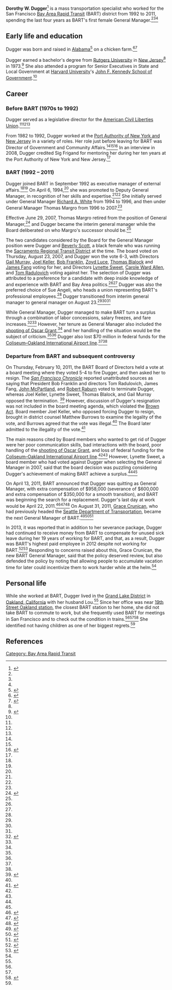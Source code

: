 {{Infobox officeholder
 | name               = Dorothy W. Dugger
 | office1            = General Manager of the [[Bay Area Rapid Transit]] system
 | term_start1        = August 23, 2007
 | term_end1          = April 22, 2011
 | predecessor1       = [[Thomas Margro]] (1996 – 2007)
 | successor1         = [[Grace Crunican]] (2011 – present)
}}
'''Dorothy W. Dugger'''<ref name=bart-dugger-becomes-gm>{{cite web|url = http://www.bart.gov/news/articles/2007/newsx20070823|title = BART Board makes history, picks first female to lead agency. Board promotes Dorothy Dugger to General Manager|date = August 23, 2007|accessdate = August 20, 2017|publisher = [[Bay Area Rapid Transit]]}}</ref> is a mass transportation specialist who worked for the San Francisco [[Bay Area Rapid Transit]] (BART) district from 1992 to 2011, spending the last four years as BART's first female General Manager.<ref name=bart-dugger-becomes-gm/><ref name=sfgate-dugger-becomes-gm/><ref name=bart-dugger-resigns/>

== Early life and education ==

Dugger was born and raised in [[Alabama]]<ref name=ebt-cool-dugger>{{cite web|url = http://www.eastbaytimes.com/2009/10/10/bart-leader-stays-cool-under-pressure/|title = BART leader stays cool under pressure|date = October 10, 2009|publisher = East Bay Times|date = August 15, 2016|accessdate = August 20, 2017|last = Mara|first = Janis}}</ref> on a chicken farm.<ref name=sfgate-dugger-becomes-gm>{{cite web|url = http://www.sfgate.com/bayarea/article/Dorothy-Dugger-named-new-head-of-BART-vote-2508338.php|title = Dorothy Dugger named new head of BART - vote challenged as tainted|date = August 23, 2007|accessdate = August 20, 2017|publisher = ''[[San Francisco Chronicle]]''}}</ref><ref name=mercurynews-dugger-becomes-gm>{{cite web|url = http://www.mercurynews.com/2007/08/23/bart-appoints-first-female-general-manager/|title = Bart appoints first female general manager|publisher = Mercury News|date = August 23, 2007|accessdate = July 27, 2017}}</ref>

Dugger earned a bachelor's degree from [[Rutgers University]] in [[New Jersey]]<ref name=sfgate-dugger-becomes-gm/> in 1973.<ref name=bizjournals-dugger-becomes-gm>{{cite web|url = https://www.bizjournals.com/sanjose/stories/2007/08/20/daily65.html|title = BART makes interim GM permanent|date = August 23, 2007|accessdate = July 27, 2017|publisher = Silicon Valley Business Journal}}</ref> She also attended a program for Senior Executives in State and Local Government at [[Harvard University]]'s [[John F. Kennedy School of Government]].<ref name=sfgate-dugger-becomes-gm/>

== Career ==

=== Before BART (1970s to 1992) ===

Dugger served as a legislative director for the [[American Civil Liberties Union]].<ref name=sfgate-dugger-becomes-gm/><ref name=ebt-cool-dugger/><ref name=bart-dugger-becomes-gm/>

From 1982 to 1992, Dugger worked at the [[Port Authority of New York and New Jersey]] in a variety of roles. Her role just before leaving for BART was Director of Government and Community Affairs.<ref name=sfgate-dugger-becomes-gm/><ref name=ebt-cool-dugger/><ref name=dugger-convo>{{cite web|url = http://www.bizjournals.com/eastbay/stories/2008/01/28/newscolumn1.html|title = A conversation with BART General Manager Dorothy Dugger|publisher = East Bay Business Times|date = January 27, 2008|accessdate = August 20, 2017|last = Consol|first = Mike}}</ref> In an interview in 2008, Dugger credited Sig Frigand for mentoring her during her ten years at the Port Authority of New York and New Jersey.<ref name=dugger-convo/>

=== BART (1992 – 2011) ===

Dugger joined BART in September 1992 as executive manager of external affairs.<ref name=mercurynews-dugger-becomes-gm/><ref name=bart-dugger-becomes-gm/> On April 6, 1994,<ref name=mercurynews-dugger-becomes-gm/> she was promoted to Deputy General Manager, in recognition of her skills and expertise.<ref name=sfgate-dugger-becomes-gm/><ref name=bart-dugger-becomes-gm/> She initially served under General Manager [[Richard A. White]] from 1994 to 1996, and then under General Manager Thomas Margro from 1996 to 2007.<ref name=bart-dugger-becomes-gm/>

Effective June 29, 2007, Thomas Margro retired from the position of General Manager,<ref name=apta-margro-retires>{{cite web|url = http://www.apta.com/passengertransport/Documents/archive_3857.htm|title = Margro to Retire as BART General Manager|date = April 16, 2007|accessdate = August 20, 2017|publisher = American Public Transportation Association}}</ref> and Dugger became the interim general manager while the Board deliberated on who Margro's successor should be.<ref name=sfgate-dugger-becomes-gm/>

The two candidates considered by the Board for the General Manager position were Dugger and [[Beverly Scott]], a black female who was running the [[Sacramento Regional Transit District]] at the time. The board voted on Thursday, August 23, 2007, and Dugger won the vote 6-3, with Directors [[Gail Murray]], [[Joel Keller]], [[Bob Franklin]], [[Zoyd Luce]], [[Thomas Blalock]] and [[James Fang]] voting for her, and Directors [[Lynette Sweet]], [[Carole Ward Allen]], and [[Tom Radulovich]] voting against her. The selection of Dugger was attributed to a preference for a candidate with deep inside knowledge of and experience with BART and Bay Area politics.<ref name=sfgate-dugger-becomes-gm/><ref name=mercurynews-dugger-becomes-gm/> Dugger was also the preferred choice of Sue Angeli, who heads a union representing BART's professional employees.<ref name=mercurynews-dugger-becomes-gm/> Dugger transitioned from interim general manager to general manager on August 23.<ref name=bart-dugger-becomes-gm/><ref name=sfgate-dugger-becomes-gm/><ref name=mercurynews-dugger-becomes-gm/>

While General Manager, Dugger managed to make BART turn a surplus through a combination of labor concessions, salary freezes, and fare increases.<ref name=sfexaminer-dugger-surplus>{{cite web|url = http://www.sfexaminer.com/bart-board-plans-to-oust-general-manager-dorothy-dugger-despite-surplus/|title = BART board plans to oust General Manager Dorothy Dugger despite surplus|last = Reisman|first = Will|date = March 8, 2011|accessdate = August 20, 2017|publisher = San Francisco Examiner}}</ref><ref name=sfgate-board-firing-meeting/> However, her tenure as General Manager also included the [[shooting of Oscar Grant]],<ref name=ebt-cool-dugger/> and her handling of the situation would be the subject of criticism.<ref name=sfexaminer-dugger-surplus/><ref name=sfgate-board-firing-meeting/> Dugger also lost $70 million in federal funds for the [[Coliseum–Oakland International Airport line]].<ref name=sfexaminer-dugger-surplus/><ref name=sfgate-board-firing-meeting/>

=== Departure from BART and subsequent controversy ===

On Thursday, February 10, 2011, the BART Board of Directors held a vote at a board meeting where they voted 5-4 to fire Dugger, and then asked her to resign. The ''[[San Francisco Chronicle]]'' reported unattributed sources as saying that President Bob Franklin and directors Tom Radulovich, James Fang, [[John McPartland]], and [[Robert Raburn]] voted to terminate Dugger, whereas Joel Keller, Lynette Sweet, Thomas Blalock, and Gail Murray opposed the termination. <ref name=sfgate-board-firing-meeting>{{cite web|url = http://www.sfgate.com/bayarea/article/BART-board-may-fire-Dorothy-Dugger-2475687.php|title = BART board may fire Dorothy Dugger|last = Cabanatuan|first = Michael|date = February 12, 2011|accessdate = July 23, 2017|publisher = ''San Francisco Chronicle''}}</ref> However, discussion of Dugger's resignation was not included in the board meeting agenda, which violated the [[Brown Act]]. Board member Joel Keller, who opposed forcing Dugger to resign, brought in district counsel Matthew Burrows to examine the legality of the vote, and Burrows agreed that the vote was illegal.<ref name=sfgate-board-firing-meeting/> The Board later admitted to the illegality of the vote.<ref>{{cite web|url = http://www.sfgate.com/bayarea/article/BART-board-owns-up-to-illegal-vote-to-fire-boss-2474481.php|title = BART board owns up to illegal vote to fire boss|last = Cabanatuan|first = Michael|date = February 25, 2011|accessdate = July 23, 2017|publisher = ''San Francisco Chronicle''}}</ref>

The main reasons cited by Board members who wanted to get rid of Dugger were her poor communication skills, bad interactions with the board, poor handling of the [[shooting of Oscar Grant]], and loss of federal funding for the [[Coliseum–Oakland International Airport line]].<ref name=sfgate-board-firing-meeting/><ref name=sfexaminer-dugger-surplus/> However, Lynette Sweet, a board member who had voted against Dugger when selecting the General Manager in 2007, said that the board decision was puzzling considering Dugger's achievement of making BART achieve a surplus.<ref name=sfgate-board-firing-meeting/><ref name=sfexaminer-dugger-surplus/>

On April 13, 2011, BART announced that Dugger was quitting as General Manager, with extra compensation of $958,000 (severance of $600,000 and extra compensation of $350,000 for a smooth transition), and BART was beginning the search for a replacement. Dugger's last day at work would be April 22, 2011.<ref name=bart-dugger-resigns>{{cite web|url = http://www.bart.gov/news/articles/2011/news20110413|title = BART general manager resigns; search for new GM begins Thursday|date = April 13, 2011|accessdate = July 22, 2017|publisher = Bay Area Rapid Transit}}</ref><ref>{{cite web|url = https://ww2.kqed.org/news/2011/04/13/bart-general-manager-dorothy-dugger-resigns-severance-is-958000/|title = BART General Manager Dorothy Dugger Resigns; Severance is $958,000|last = Brooks|first = Jon|date = April 13, 2011|accessdate = July 22, 2017|publisher = ''[[KQED]]''}}</ref><ref>{{cite web|url = http://www.sfgate.com/news/article/BART-s-Dugger-quits-with-1-million-severance-2375176.php|title = BART's Dugger quits with $1 million severance|last = Cabanatuan|first = Michael|date = April 13, 2011|accessdate = July 22, 2017|publisher = ''[[San Francisco Chronicle]]''}}</ref> On August 31, 2011, [[Grace Crunican]], who had previously headed the [[Seattle Department of Transportation]], became the next General Manager of BART.<ref name=examiner-crunican-becomes-gm>{{cite web|url = http://www.sfexaminer.com/grace-crunican-officially-named-new-bart-general-manager/|title = Grace Crunican officially named new BART general manager|date = August 31, 2011|accessdate = July 22, 2017|publisher = SF Examiner}}</ref><ref name=bart-crunican-selected>{{cite web|url = https://www.bart.gov/news/articles/2011/news20110831|title = Grace Crunican is selected as BART's new General Manager|date = August 31, 2011|accessdate = July 22, 2017|publisher = Bay Area Rapid Transit}}</ref><ref name=crunican-in-line-for-bart-gm>{{cite web|url = http://www.sfgate.com/bayarea/matier-ross/article/Grace-Crunican-in-line-for-post-of-BART-manager-2336218.php|title = Grace Crunican in line for post of BART manager|author = Matier & Ross|date = August 3, 2011|accessdate = July 22, 2017|publisher = ''[[San Francisco Chronicle]]''}}</ref>

In 2013, it was reported that in addition to her severance package, Dugger had continued to receive money from BART to compensate for unused sick leave during her 19 years of working for BART, and that, as a result, Dugger was BART's highest paid employee in 2012 despite not working for BART.<ref name=dugger-banked-vacation-time>{{cite web|url = http://www.mercurynews.com/2013/06/12/bart-chief-policies-behind-predecessors-330000-vacation-pay-deserves-review/|title = BART chief: Policies behind predecessor’s $330,000 vacation pay deserves review|last = Peele|first = Thomas|date = June 12, 2013|accessdate = August 20, 2017|publisher = ''The Mercury News''}}</ref><ref name=crunican-excessive-exec-comp>{{cite web|url = http://www.beyondchron.org/are-bart-executives-overpaid/|title = Are BART Executives Overpaid?|date = July 10, 2013|accessdate = July 22, 2017|publisher = Beyond Chron}}</ref> Responding to concerns raised about this, Grace Crunican, the new BART General Manager, said that the policy deserved review, but also defended the policy by noting that allowing people to accumulate vacation time for later could incentivize them to work harder while at the helm.<ref name=dugger-banked-vacation-time/>

== Personal life ==

While she worked at BART, Dugger lived in the [[Grand Lake, Oakland, California|Grand Lake District]] in [[Oakland, California]] with her husband Lou.<ref name=ebt-cool-dugger/> Since her office was near [[19th Street Oakland station]], the closest BART station to her home, she did not take BART to commute to work, but she frequently used BART for meetings in San Francisco and to check out the condition in trains.<ref name=sfgate-board-firing-meeting/><ref name=ebt-cool-dugger/><ref>{{Cite web|url = https://ginnyprior.com/2008/03/11/dorothy-dugger-bart-general-manager/|title = Dorothy Dugger: BART General Manager|last = Prior|first = Ginny|date = March 11, 2008|accessdate = August 20, 2017}}</ref> She identified not having children as one of her biggest regrets.<ref name=dugger-convo/>

== References ==

{{reflist|30em}}

{{Bay Area Rapid Transit}}

[[Category: Bay Area Rapid Transit]]
